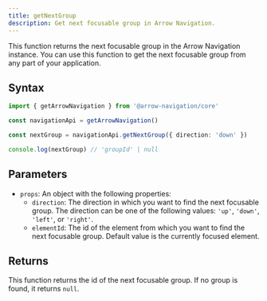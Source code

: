 ```yaml
---
title: getNextGroup
description: Get next focusable group in Arrow Navigation.
---
```


This function returns the next focusable group in the Arrow Navigation instance. You can use this function to get the next focusable group from any part of your application.

## Syntax

```ts
import { getArrowNavigation } from '@arrow-navigation/core'

const navigationApi = getArrowNavigation()

const nextGroup = navigationApi.getNextGroup({ direction: 'down' })

console.log(nextGroup) // 'groupId' | null
```

## Parameters

- `props`: An object with the following properties:
  - `direction`: The direction in which you want to find the next focusable group. The direction can be one of the following values: `'up'`, `'down'`, `'left'`, or `'right'`.
  - `elementId`: The id of the element from which you want to find the next focusable group. Default value is the currently focused element.

## Returns

This function returns the id of the next focusable group. If no group is found, it returns `null`.
